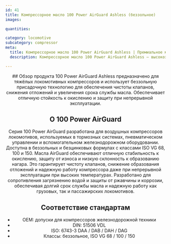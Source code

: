 ```yaml
---
id: 41
title: Компрессорное масло 100 Power AirGuard Ashless (беззольное)
images:

quantities:

category: locomotive
subcategory: compressor
meta:
  title: Компрессорное масло 100 Power AirGuard Ashless | Премиальное масло для локомотивов
  description: Компрессорное масло 100 Power AirGuard Ashless — высокоэффективная смазка для тяжёлых локомотивных компрессоров. Благодаря беззольной присадочной технологии снижает отложения, поддерживает чистоту клапанов и продлевает срок службы масла. Обеспечивает отличную стойкость к окислению и защиту при непрерывной работе. Соответствует допускам OEM для железнодорожных компрессоров, стандартам DIN 51506 VDL и ISO 6743-3. Доступно в классах вязкости ISO VG 68 / 100 / 150.

---
```


<Header>
  ## Обзор продукта
  100 Power AirGuard Ashless предназначено для тяжёлых локомотивных
  компрессоров и использует беззольную присадочную технологию для
  обеспечения чистоты клапанов, снижения отложений и увеличения
  срока службы масла. Обеспечивает отличную стойкость к окислению и
  защиту при непрерывной эксплуатации.

  ## О 100 Power AirGuard
  Серия 100 Power AirGuard разработана для воздушных компрессоров локомотивов, используемых в тормозных системах, пневматическом управлении и вспомогательном железнодорожном оборудовании. Доступна в беззольных и безцинковых формулах с классами ISO VG 68, 100 и 150. Масла AirGuard обеспечивают отличную стабильность к окислению, защиту от износа и низкую склонность к образованию нагара. Это гарантирует чистоту клапанов, снижение образования отложений и надежную работу компрессора даже при непрерывной эксплуатации при высоких температурах. Разработано для сопротивления загрязнению водой и защиты от ржавчины и коррозии, обеспечивая долгий срок службы масла и надежную работу как грузовых, так и пассажирских локомотивов.


  ## Соответствие стандартам
  - OEM: допуски для компрессоров железнодорожной техники
  - DIN: 51506 VDL
  - ISO: 6743-3 DAA / DAB / DAH / DAG
  - Классы: беззольное, ISO VG 68 / 100 / 150

</Header>
